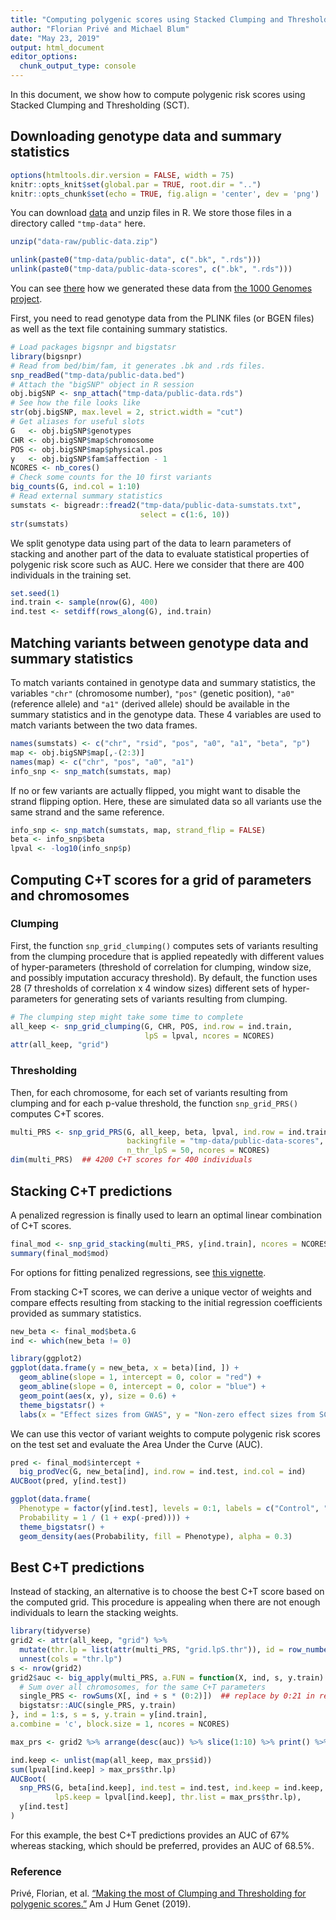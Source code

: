 ```yaml
---
title: "Computing polygenic scores using Stacked Clumping and Thresholding (SCT)"
author: "Florian Privé and Michael Blum"
date: "May 23, 2019"
output: html_document
editor_options: 
  chunk_output_type: console
---
```


In this document, we show how to compute polygenic risk scores using Stacked Clumping and Thresholding (SCT).

## Downloading genotype data and summary statistics

```r
options(htmltools.dir.version = FALSE, width = 75)
knitr::opts_knit$set(global.par = TRUE, root.dir = "..")
knitr::opts_chunk$set(echo = TRUE, fig.align = 'center', dev = 'png')
```

You can download [data](https://github.com/privefl/bigsnpr/raw/master/data-raw/public-data.zip) and unzip files in R. We store those files in a directory called `"tmp-data"` here.

```r
unzip("data-raw/public-data.zip")
```

```r
unlink(paste0("tmp-data/public-data", c(".bk", ".rds")))
unlink(paste0("tmp-data/public-data-scores", c(".bk", ".rds")))
```

You can see [there](https://github.com/privefl/bigsnpr/blob/master/data-raw/public-data.R) how we generated these data from [the 1000 Genomes project](https://www.nature.com/articles/nature15393).

First, you need to read genotype data from the PLINK files (or BGEN files) as well as the text file containing summary statistics.

```r
# Load packages bigsnpr and bigstatsr
library(bigsnpr)
# Read from bed/bim/fam, it generates .bk and .rds files.
snp_readBed("tmp-data/public-data.bed")
# Attach the "bigSNP" object in R session
obj.bigSNP <- snp_attach("tmp-data/public-data.rds")
# See how the file looks like
str(obj.bigSNP, max.level = 2, strict.width = "cut")
# Get aliases for useful slots
G   <- obj.bigSNP$genotypes
CHR <- obj.bigSNP$map$chromosome
POS <- obj.bigSNP$map$physical.pos
y   <- obj.bigSNP$fam$affection - 1
NCORES <- nb_cores()
# Check some counts for the 10 first variants
big_counts(G, ind.col = 1:10)
# Read external summary statistics
sumstats <- bigreadr::fread2("tmp-data/public-data-sumstats.txt", 
                             select = c(1:6, 10))
str(sumstats)
```

We split genotype data using part of the data to learn parameters of stacking and another part of the data to evaluate statistical properties of polygenic risk score such as AUC. Here we consider that there are 400 individuals in the training set.

```r
set.seed(1)
ind.train <- sample(nrow(G), 400)
ind.test <- setdiff(rows_along(G), ind.train)
```

## Matching variants between genotype data and summary statistics 

To match variants contained in genotype data and summary statistics, the variables `"chr"` (chromosome number), `"pos"` (genetic position), `"a0"` (reference allele) and `"a1"` (derived allele) should be available in the summary statistics and in the genotype data. These 4 variables are used to match variants between the two data frames.

```r
names(sumstats) <- c("chr", "rsid", "pos", "a0", "a1", "beta", "p")
map <- obj.bigSNP$map[,-(2:3)]
names(map) <- c("chr", "pos", "a0", "a1")
info_snp <- snp_match(sumstats, map)
```

If no or few variants are actually flipped, you might want to disable the strand flipping option. Here, these are simulated data so all variants use the same strand and the same reference.

```r
info_snp <- snp_match(sumstats, map, strand_flip = FALSE)
beta <- info_snp$beta
lpval <- -log10(info_snp$p)
```

## Computing C+T scores for a grid of parameters and chromosomes

### Clumping

First, the function `snp_grid_clumping()` computes sets of variants resulting from the clumping procedure that is applied repeatedly with different values of hyper-parameters (threshold of correlation for clumping, window size, and possibly imputation accuracy threshold). By default, the function uses 28 (7 thresholds of correlation x 4 window sizes) different sets of hyper-parameters for generating sets of variants resulting from clumping.

```r
# The clumping step might take some time to complete
all_keep <- snp_grid_clumping(G, CHR, POS, ind.row = ind.train,
                              lpS = lpval, ncores = NCORES)
attr(all_keep, "grid")
```

### Thresholding

Then, for each chromosome, for each set of variants resulting from clumping and for each p-value threshold, the function `snp_grid_PRS()` computes C+T scores.

```r
multi_PRS <- snp_grid_PRS(G, all_keep, beta, lpval, ind.row = ind.train,
                          backingfile = "tmp-data/public-data-scores", 
                          n_thr_lpS = 50, ncores = NCORES)
dim(multi_PRS)  ## 4200 C+T scores for 400 individuals
```

## Stacking C+T predictions

A penalized regression is finally used to learn an optimal linear combination of C+T scores. 

```r
final_mod <- snp_grid_stacking(multi_PRS, y[ind.train], ncores = NCORES, K = 4)
summary(final_mod$mod)
```

For options for fitting penalized regressions, see [this vignette](https://privefl.github.io/bigstatsr/articles/penalized-regressions.html).

From stacking C+T scores, we can derive a unique vector of weights and compare effects resulting from stacking to the initial regression coefficients provided as summary statistics.

```r
new_beta <- final_mod$beta.G
ind <- which(new_beta != 0)
```

```r
library(ggplot2)
ggplot(data.frame(y = new_beta, x = beta)[ind, ]) +
  geom_abline(slope = 1, intercept = 0, color = "red") +
  geom_abline(slope = 0, intercept = 0, color = "blue") +
  geom_point(aes(x, y), size = 0.6) +
  theme_bigstatsr() +
  labs(x = "Effect sizes from GWAS", y = "Non-zero effect sizes from SCT")
```

We can use this vector of variant weights to compute polygenic risk scores on the test set and evaluate the Area Under the Curve (AUC). 

```r
pred <- final_mod$intercept + 
  big_prodVec(G, new_beta[ind], ind.row = ind.test, ind.col = ind)
AUCBoot(pred, y[ind.test])
```

```r
ggplot(data.frame(
  Phenotype = factor(y[ind.test], levels = 0:1, labels = c("Control", "Case")),
  Probability = 1 / (1 + exp(-pred)))) + 
  theme_bigstatsr() +
  geom_density(aes(Probability, fill = Phenotype), alpha = 0.3)
```

## Best C+T predictions

Instead of stacking, an alternative is to choose the best C+T score based on the computed grid. This procedure is appealing when there are not enough individuals to learn the stacking weights.

```r
library(tidyverse)
grid2 <- attr(all_keep, "grid") %>%
  mutate(thr.lp = list(attr(multi_PRS, "grid.lpS.thr")), id = row_number()) %>%
  unnest(cols = "thr.lp")
s <- nrow(grid2)
grid2$auc <- big_apply(multi_PRS, a.FUN = function(X, ind, s, y.train) {
  # Sum over all chromosomes, for the same C+T parameters
  single_PRS <- rowSums(X[, ind + s * (0:2)])  ## replace by 0:21 in real data
  bigstatsr::AUC(single_PRS, y.train)
}, ind = 1:s, s = s, y.train = y[ind.train],
a.combine = 'c', block.size = 1, ncores = NCORES)
```

```r
max_prs <- grid2 %>% arrange(desc(auc)) %>% slice(1:10) %>% print() %>% slice(1)
```

```r
ind.keep <- unlist(map(all_keep, max_prs$id))
sum(lpval[ind.keep] > max_prs$thr.lp)
AUCBoot(
  snp_PRS(G, beta[ind.keep], ind.test = ind.test, ind.keep = ind.keep,
          lpS.keep = lpval[ind.keep], thr.list = max_prs$thr.lp),
  y[ind.test]
)
```

For this example, the best C+T predictions provides an AUC of 67% whereas stacking, which should be preferred, provides an AUC of 68.5%.

### Reference

Privé, Florian, et al. ["Making the most of Clumping and Thresholding for polygenic scores."](https://doi.org/10.1016/j.ajhg.2019.11.001) Am J Hum Genet (2019).

